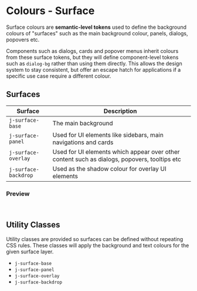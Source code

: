 
<Meta title="Tokens/Colours/Surface" />

# Colours - Surface
Surface colours are **semantic-level tokens** used to define the background colours of "surfaces"
such as the main background colour, panels, dialogs, popovers etc.

Components such as dialogs, cards and popover menus inherit colours from these surface tokens, but they
will define component-level tokens such as `dialog-bg` rather than using them directly.
This allows the design system to stay consistent, but offer an escape hatch for applications if a specific use case require
a different colour.

## Surfaces
| Surface              | Description                                                                                  |
|----------------------|----------------------------------------------------------------------------------------------|
| `j-surface-base`     | The main background                                                                          |
| `j-surface-panel`    | Used for UI elements like sidebars, main navigations and cards                               |
| `j-surface-overlay`  | Used for UI elements which appear over other content such as dialogs, popovers, tooltips etc |
| `j-surface-backdrop` | Used as the shadow colour for overlay UI elements                                            |

### Preview
<br/>

<div class="theme-dark">
  <ColorPalette>
    <ColorItem
      title="Dark Theme"
      subtitle="Surfaces for dark theme"
      colors={{
        "surface-base": "var(--navy-500)",
        "surface-panel": "var(--navy-300);",
        "surface-overlay": "var(--navy-100)",
        "surface-backdrop": "var(--navy-900)",
      }}
    />
  </ColorPalette>
</div>

<div class="theme-light">
  <ColorPalette>
    <ColorItem
      title="Light Theme"
      subtitle="Surfaces for light theme"
      colors={{
        "surface-base": "var(--base-20)",
        "surface-panel": "var(--base-30)",
        "surface-overlay": "var(--base-20)",
        "surface-backdrop": "var(--base-60)",
      }}
    />
  </ColorPalette>
</div>

## Utility Classes
Utility classes are provided so surfaces can be defined without repeating CSS rules. These classes
will apply the background and text colours for the given surface layer.

- `j-surface-base`
- `j-surface-panel`
- `j-surface-overlay`
- `j-surface-backdrop`
